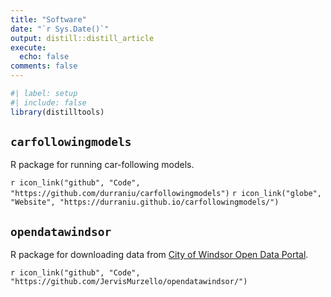```yaml
---
title: "Software"
date: "`r Sys.Date()`"
output: distill::distill_article
execute:
  echo: false
comments: false
---
```


```r
#| label: setup
#| include: false
library(distilltools)
```

## `carfollowingmodels`

R package for running car-following models.

`r icon_link("github", "Code", "https://github.com/durraniu/carfollowingmodels")`
`r icon_link("globe", "Website", "https://durraniu.github.io/carfollowingmodels/")`  


## `opendatawindsor`

R package for downloading data from [City of Windsor Open Data Portal](https://opendata.citywindsor.ca/).

`r icon_link("github", "Code", "https://github.com/JervisMurzello/opendatawindsor/")`  